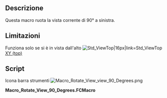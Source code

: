 <languages/>
{{Macro/it
|Name=Macro Rotate View by 90°
|Icon=Macro Rotate View view 90 Degrees.png
|Translate=Ruota la vista di 90°
|Description=Questa macro ruota la vista corrente di 90° a sinistra. Funziona solo se si è in vista dall'alto
|Author=Yorik
|Version=01.00
|Date=2010-11-17
|FCVersion=Tutte
|Download=[https://wiki.freecad.org/images/a/a0/Macro_Rotate_View_view_90_Degrees.png ToolBar Icon]
|SeeAlso=[[Macro_Rotate_ViewAxonometric|Macro Rotate ViewAxonometric]], [[Macro_Rotate_View_Free|Macro Rotate View Free]]
}}

<span id="Description"></span>
==Descrizione==

Questa macro ruota la vista corrente di 90° a sinistra.

<span id="Limitations"></span>
==Limitazioni==

Funziona solo se si è in vista dall'alto
[[Image:View-top.svg|Std_ViewTop|16px|link=Std_ViewTop]] [[Std_ViewTop/it|XY (top)]]

==Script==

Icona barra strumenti [[Image:Macro Rotate View view 90 Degrees.png]]

'''Macro_Rotate_View_90_Degrees.FCMacro'''

{{MacroCode|code=
import math
from pivy import coin
cam = Gui.ActiveDocument.ActiveView.getCameraNode()
rot = coin.SbRotation()
rot.setValue(coin.SbVec3f(0,0,1),math.pi/2)
nrot = cam.orientation.getValue() * rot
cam.orientation = nrot
}}


{{clear}}